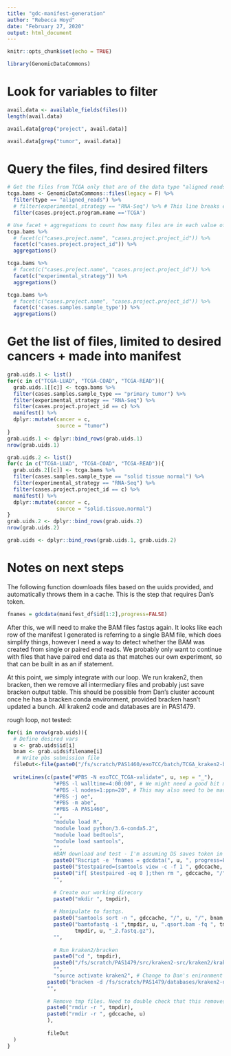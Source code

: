 ```yaml
---
title: "gdc-manifest-generation"
author: "Rebecca Hoyd"
date: "February 27, 2020"
output: html_document
---
```


```r
knitr::opts_chunk$set(echo = TRUE)

library(GenomicDataCommons)
```

# Look for variables to filter

```r
avail.data <- available_fields(files())
length(avail.data)

```

```r
avail.data[grep("project", avail.data)]
```

```r
avail.data[grep("tumor", avail.data)]
```

# Query the files, find desired filters

```r
# Get the files from TCGA only that are of the data type "aligned reads"
tcga.bams <- GenomicDataCommons::files(legacy = F) %>%
  filter(type == "aligned_reads") %>%
  # filter(experimental_strategy == "RNA-Seq") %>% # This line breaks everything after it but the results, but I want                                                         to add it back later
  filter(cases.project.program.name =='TCGA')

# Use facet + aggregations to count how many files are in each value of a given variable
tcga.bams %>%
  # facet(c("cases.project.name", "cases.project.project_id")) %>% 
  facet(c("cases.project.project_id")) %>% 
  aggregations()
```

```r
tcga.bams %>%
  # facet(c("cases.project.name", "cases.project.project_id")) %>% 
  facet(c("experimental_strategy")) %>% 
  aggregations()

tcga.bams %>%
  # facet(c("cases.project.name", "cases.project.project_id")) %>% 
  facet(c('cases.samples.sample_type')) %>% 
  aggregations()
```

# Get the list of files, limited to desired cancers + made into manifest

```r
grab.uids.1 <- list()
for(c in c("TCGA-LUAD", "TCGA-COAD", "TCGA-READ")){
  grab.uids.1[[c]] <- tcga.bams %>%
  filter(cases.samples.sample_type == "primary tumor") %>%
  filter(experimental_strategy == "RNA-Seq") %>%
  filter(cases.project.project_id == c) %>% 
  manifest() %>%
  dplyr::mutate(cancer = c,
                source = "tumor")
}
grab.uids.1 <- dplyr::bind_rows(grab.uids.1)
nrow(grab.uids.1)

grab.uids.2 <- list()
for(c in c("TCGA-LUAD", "TCGA-COAD", "TCGA-READ")){
  grab.uids.2[[c]] <- tcga.bams %>%
  filter(cases.samples.sample_type == "solid tissue normal") %>%
  filter(experimental_strategy == "RNA-Seq") %>%
  filter(cases.project.project_id == c) %>% 
  manifest() %>%
  dplyr::mutate(cancer = c,
                source = "solid.tissue.normal")
}
grab.uids.2 <- dplyr::bind_rows(grab.uids.2)
nrow(grab.uids.2)

grab.uids <- dplyr::bind_rows(grab.uids.1, grab.uids.2)
```

# Notes on next steps

The following function downloads files based on the uuids provided, and automatically throws them in a cache. This is the step that requires Dan's token.

```r
fnames = gdcdata(manifest_df$id[1:2],progress=FALSE)
```


After this, we will need to make the BAM files fastqs again. It looks like each row of the manifest I generated is referring to a single BAM file, which does simplify things, however I need a way to detect whether the BAM was created from single or paired end reads. We probably only want to continue with files that have paired end data as that matches our own experiment, so that can be built in as an if statement.

At this point, we simply integrate with our loop. We run kraken2, then bracken, then we remove all intermediary files and probably just save bracken output table. This should be possible from Dan's cluster account once he has a bracken conda environment, provided bracken hasn't updated a bunch. All kraken2 code and databases are in PAS1479. 

rough loop, not tested:

```r
for(i in nrow(grab.uids)){
  # Define desired vars
  u <- grab.uids$id[i]
  bnam <- grab.uids$filename[i]
   # Write pbs submission file
  fileOut<-file(paste0("/fs/scratch/PAS1460/exoTCC/batch/TCGA_kraken2-bracken/", u, ".pbs"))
  
  writeLines(c(paste("#PBS -N exoTCC_TCGA-validate", u, sep = "_"),
               "#PBS -l walltime=4:00:00", # We might need a good bit more time here for the download, we'll see
               "#PBS -l nodes=1:ppn=20", # This may also need to be made greedier
               "#PBS -j oe",
               "#PBS -m abe",
               "#PBS -A PAS1460",
               "",
               "module load R",
               "module load python/3.6-conda5.2",
               "module load bedtools",
               "module load samtools",
               "",
               #BAM download and test - I'm assuming DS saves token in home directory here
               paste0("Rscript -e 'fnames = gdcdata(", u, ", progress=FALSE)'"), #Do the BAMs stay in cache between                                                                                        once R quits?
               paste0("$testpaired=(samtools view -c -f 1 ", gdccache, "/", u, "/", bnam, ")"), # count number of                                                                                                        paired reads
               paste0("if[ $testpaired -eq 0 ];then rm ", gdccache, "/", u, "/", bnam,";fi"), # Causes rest of script to                                                                       fail if no paired reads, if I've done it right 
               "",
               
               # Create our working direcory
               paste0("mkdir ", tmpdir),
               
               # Manipulate to fastqs.
               paste0("samtools sort -n ", gdccache, "/", u, "/", bnam, " ", tmpdir, u, ".qsort"), # Needed to keep                                                                                                   reads in same order                     
               paste0("bamtofastq -i ",tmpdir, u, ".qsort.bam -fq ", tmpdir, u, "_1.fastq.gz -fq2 ", 
                      tmpdir, u, "_2.fastq.gz"),
               "",
               
               # Run kraken2/bracken
               paste0("cd ", tmpdir),
               paste0("/fs/scratch/PAS1479/src/kraken2-src/kraken2/kraken2 --db /fs/scratch/PAS1479/databases/kraken2-db --threads 10 --minimum-base-quality 20 --report ", u, ".txt --confidence 0.1 --paired ", tmpdir, u, "_1.fastq.gz ", tmpdir, u, "_2.fastq.gz"),
               "",
               "source activate kraken2", # Change to Dan's enironment name
             paste0("bracken -d /fs/scratch/PAS1479/databases/kraken2-db -l S -i ", u, ".txt -o ../../brackout/TCGA-validate/", u, ".txt"),
             "",
             
             # Remove tmp files. Need to double check that this removes directory + all files in it
             paste0("rmdir -r ", tmpdir),
             paste0("rmdir -r ", gdccache, u)
             ),
               
             fileOut
  )
}
```